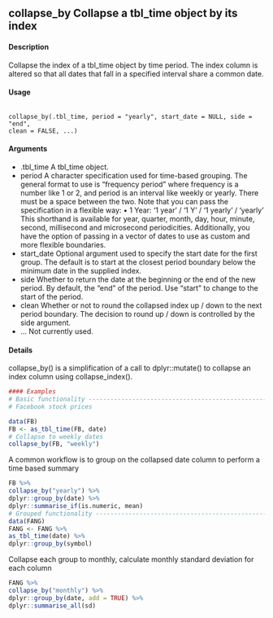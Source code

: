 
## collapse_by Collapse a tbl_time object by its index

#### Description
Collapse the index of a tbl_time object by time period. The index column is altered so that all dates that fall in a specified interval share a common date.

#### Usage
<pre><code>
collapse_by(.tbl_time, period = "yearly", start_date = NULL, side = "end",
clean = FALSE, ...)
</code></pre>

#### Arguments
* .tbl_time A tbl_time object.
* period A character specification used for time-based grouping. The general format to use is "frequency period" where frequency is a number like 1 or 2, and period is an interval like weekly or yearly. There must be a space between the two.
Note that you can pass the specification in a flexible way:
• 1 Year: '1 year' / '1 Y' / '1 yearly' / 'yearly'
This shorthand is available for year, quarter, month, day, hour, minute, second, millisecond and microsecond periodicities.
Additionally, you have the option of passing in a vector of dates to use as custom and more flexible boundaries.
* start_date Optional argument used to specify the start date for the first group. The default is to start at the closest period boundary below the minimum date in the supplied index.
* side Whether to return the date at the beginning or the end of the new period. By default, the "end" of the period. Use "start" to change to the start of the period.
* clean Whether or not to round the collapsed index up / down to the next period boundary. The decision to round up / down is controlled by the side argument.
* ... Not currently used.

#### Details
collapse_by() is a simplification of a call to dplyr::mutate() to collapse an index column using collapse_index().
```r
#### Examples
# Basic functionality -------------------------------------------------------
# Facebook stock prices

data(FB)
FB <- as_tbl_time(FB, date)
# Collapse to weekly dates
collapse_by(FB, "weekly")
```

A common workflow is to group on the collapsed date column to perform a time based summary

```r

FB %>%
collapse_by("yearly") %>%
dplyr::group_by(date) %>%
dplyr::summarise_if(is.numeric, mean)
# Grouped functionality -----------------------------------------------------
data(FANG)
FANG <- FANG %>%
as_tbl_time(date) %>%
dplyr::group_by(symbol)
```

Collapse each group to monthly, calculate monthly standard deviation for each column
```r

FANG %>%
collapse_by("monthly") %>%
dplyr::group_by(date, add = TRUE) %>%
dplyr::summarise_all(sd)
```
